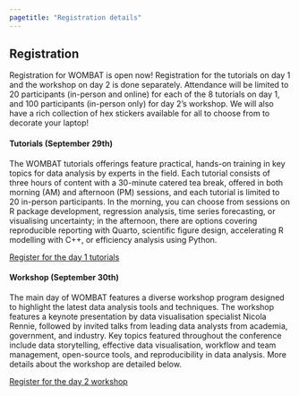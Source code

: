 ```yaml
---
pagetitle: "Registration details"
---
```


## Registration

Registration for WOMBAT is open now! Registration for the tutorials on day 1 and the workshop on day 2 is done separately. Attendance will be limited to 20 participants (in-person and online) for each of the 8 tutorials on day 1, and 100 participants (in-person only) for day 2's workshop. We will also have a rich collection of hex stickers available for all to choose from to decorate your laptop!

#### Tutorials (September 29th)

The WOMBAT tutorials offerings feature practical, hands-on training in key topics for data analysis by experts in the field. Each tutorial consists of three hours of content with a 30-minute catered tea break, offered in both morning (AM) and afternoon (PM) sessions, and each tutorial is limited to 20 in-person participants. In the morning, you can choose from sessions on R package development, regression analysis, time series forecasting, or visualising uncertainty; in the afternoon, there are options covering reproducible reporting with Quarto, scientific figure design, accelerating R modelling with C++, or efficiency analysis using Python.

::: register-btn
[Register for the day 1 tutorials](https://events.humanitix.com/wombat-2025-day-1-tutorials)
:::

#### Workshop (September 30th)

The main day of WOMBAT features a diverse workshop program designed to highlight the latest data analysis tools and techniques. The workshop features a keynote presentation by data visualisation specialist Nicola Rennie, followed by invited talks from leading data analysts from academia, government, and industry. Key topics featured throughout the conference include data storytelling, effective data visualisation, workflow and team management, open-source tools, and reproducibility in data analysis. More details about the workshop are detailed below.

<!-- We will also have a rich collection of hex stickers available on both days for all to choose from to decorate your laptop! -->

::: register-btn
[Register for the day 2 workshop](https://events.humanitix.com/wombat-2025-day-2-workshop)
:::

<br/>
<br/>
